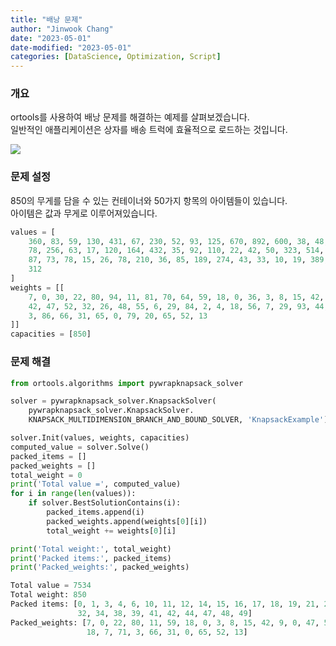 ---
title: "배낭 문제"
author: "Jinwook Chang"
date: "2023-05-01"
date-modified: "2023-05-01"
categories: [DataScience, Optimization, Script]
---

### 개요

ortools를 사용하여 배낭 문제를 해결하는 예제를 살펴보겠습니다.  
일반적인 애플리케이션은 상자를 배송 트럭에 효율적으로 로드하는 것입니다.

![](front.png)

### 문제 설정

850의 무게를 담을 수 있는 컨테이너와 50가지 항목의 아이템들이 있습니다.  
아이템은 값과 무게로 이루어져있습니다.

``` python
values = [
    360, 83, 59, 130, 431, 67, 230, 52, 93, 125, 670, 892, 600, 38, 48, 147,
    78, 256, 63, 17, 120, 164, 432, 35, 92, 110, 22, 42, 50, 323, 514, 28,
    87, 73, 78, 15, 26, 78, 210, 36, 85, 189, 274, 43, 33, 10, 19, 389, 276,
    312
]
weights = [[
    7, 0, 30, 22, 80, 94, 11, 81, 70, 64, 59, 18, 0, 36, 3, 8, 15, 42, 9, 0,
    42, 47, 52, 32, 26, 48, 55, 6, 29, 84, 2, 4, 18, 56, 7, 29, 93, 44, 71,
    3, 86, 66, 31, 65, 0, 79, 20, 65, 52, 13
]]
capacities = [850]
```

### 문제 해결

``` python
from ortools.algorithms import pywrapknapsack_solver

solver = pywrapknapsack_solver.KnapsackSolver(
    pywrapknapsack_solver.KnapsackSolver.
    KNAPSACK_MULTIDIMENSION_BRANCH_AND_BOUND_SOLVER, 'KnapsackExample')

solver.Init(values, weights, capacities)
computed_value = solver.Solve()
packed_items = []
packed_weights = []
total_weight = 0
print('Total value =', computed_value)
for i in range(len(values)):
    if solver.BestSolutionContains(i):
        packed_items.append(i)
        packed_weights.append(weights[0][i])
        total_weight += weights[0][i]

print('Total weight:', total_weight)
print('Packed items:', packed_items)
print('Packed_weights:', packed_weights)
```

``` python
Total value = 7534
Total weight: 850
Packed items: [0, 1, 3, 4, 6, 10, 11, 12, 14, 15, 16, 17, 18, 19, 21, 22, 24, 27, 28, 29, 30, 31,
               32, 34, 38, 39, 41, 42, 44, 47, 48, 49]
Packed_weights: [7, 0, 22, 80, 11, 59, 18, 0, 3, 8, 15, 42, 9, 0, 47, 52, 26, 6, 29, 84, 2, 4,
                 18, 7, 71, 3, 66, 31, 0, 65, 52, 13]
```
